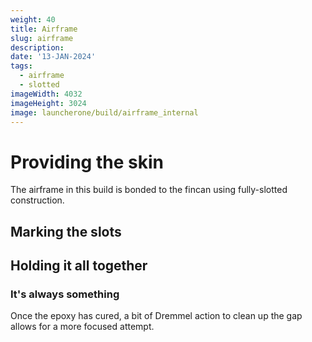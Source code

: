 ```yaml
---
weight: 40
title: Airframe
slug: airframe
description:
date: '13-JAN-2024'
tags:
  - airframe
  - slotted
imageWidth: 4032
imageHeight: 3024
image: launcherone/build/airframe_internal
---
```


# Providing the skin

The airframe in this build is bonded to the fincan using fully-slotted
construction.

## Marking the slots

## Holding it all together

### It's always something

Once the epoxy has cured, a bit of Dremmel action to clean up the gap allows
for a more focused attempt.

<BlogImage
  src='launcherone/build/repair'
  alt='epoxy repair'
  width={3024}
  height={4032}
  className='mx-auto'
/>
